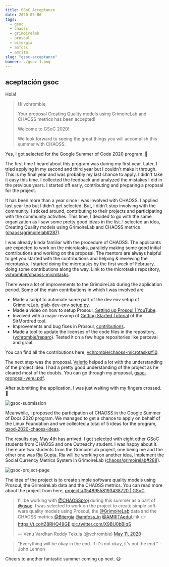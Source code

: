 ```yaml
---
title: GSoC Acceptance
date: 2020-05-06
tags: 
  - gsoc
  - chaoss
  - grimoirelab
  - prosoul
  - bitergia
  - amfoss
  - amrita
slug: "gsoc-acceptance"
banner: ./gsoc-1.png
---
```


## aceptación gsoc

Hola!

> Hi vchrombie,
>
> Your proposal Creating Quality models using GrimoireLab and CHAOSS metrics has been accepted!
>
> Welcome to GSoC 2020!
>
> We look forward to seeing the great things you will accomplish this summer with CHAOSS.

Yes, I got selected for the Google Summer of Code 2020 program. 🥳

The first time I heard about this program was during my first year. Later, I tried applying in my second and third year but I couldn't make it through. This is my final year and was probably my last chance to apply. I didn't take it easy this time. I collected the feedback and analyzed the mistakes I did in the previous years. I started off early, contributing and preparing a proposal for the project.

It has been more than a year since I was involved with CHAOSS. I applied last year too but I didn't get selected. But, I didn't stop involving with the community. I sticked around, contributing to their projects and participating with the community activities. This time, I decided to go with the same organization as I saw some pretty good ideas in the list. I selected an idea, Creating Quality models using GrimoireLab and CHAOSS metrics ([chaoss/grimoirelab#287](https://github.com/chaoss/grimoirelab/issues/287)).

I was already kinda familiar with the procedure of CHAOSS. The applicants are expected to work on the microtasks, parallely making some good initial contributions and working on the proposal. The mentors are always helpful to get you started with the contributions and helping & reviewing the microtasks. I started doing the microtasks by the first week of February, doing some contributions along the way. Link to the microtasks repository, [vchrombie/chaoss-microtasks](https://github.com/vchrombie/chaoss-microtasks).

There were a lot of improvements to the GrimoireLab during the application period. Some of the main contributions in which I was involved are
- Made a script to automate some part of the dev env setup of GrimoireLab, [glab-dev-env-setup.py](https://gist.github.com/vchrombie/4403193198cd79e7ee0079259311f6e8).
- Made a video on how to setup Prosoul, [Setting up Prosoul | YouTube](https://www.youtube.com/watch?v=-wU1ck4ZrUw).
- Involved with a major revamp of [Getting Started Tutorial](https://github.com/chaoss/grimoirelab-sirmordred/blob/master/Getting-Started.md) of the SirMordred tool.
- Improvements and bug fixes in Prosoul, [contributions](https://github.com/Bitergia/prosoul/pulls?q=is%3Apr+author%3Avchrombie).
- Made a tool to update the licenses of the code files in the repository, ([vchrombie/reparo](https://github.com/vchrombie/reparo)). Tested it on a few huge repositories like perceval and graal.

You can find all the contributions here, [vchrombie/chaoss-microtasks#10](https://github.com/vchrombie/chaoss-microtasks/blob/master/microtask-10/README.md). 

The next step was the proposal. [Valerio](http://valeriocos.github.io/) helped a lot with the understanding of the project idea. I had a pretty good understanding of the project as he cleared most of the doubts. You can go through my proposal, 
[gsoc-proposal-venu.pdf](https://github.com/vchrombie/gsoc/blob/master/notes/gsoc-proposal-venu.pdf).

After submitting the application, I was just waiting with my fingers crossed. 🤞

![gsoc-submission](images/1.png)

Meanwhile, I proposed the participation of CHAOSS in the Google Summer of Docs 2020 program. We managed to get a chance to apply on behalf of the Linux Foundation and we collected a total of 5 ideas for the program, [gsod-2020-chaoss-ideas](https://wiki.linuxfoundation.org/gsoc/2020-gsod-chaoss).

The results day, May 4th has arrived. I got selected with eight other GSoC students from CHAOSS and one Outreachy student. I was happy about it. There are two students from the GrimoireLab project, one being me and the other one was [Ria Gupta](https://github.com/ria18405). Ria will be working on another idea, Implement the Social Currency Metrics System in GrimoireLab ([chaoss/grimoirelab#288](https://github.com/chaoss/grimoirelab/issues/288)).

![gsoc-project-page](images/2.png)

The idea of the project is to create simple software quality models using Prosoul, the GrimoireLab data and the CHAOSS metrics. You can read more about the project from here, [projects/#5489558193438720 | GSoC](https://summerofcode.withgoogle.com/projects/#5489558193438720).

<blockquote class="twitter-tweet tw-align-center"><p lang="en" dir="ltr">I&#39;ll be working with <a href="https://twitter.com/CHAOSSproj?ref_src=twsrc%5Etfw">@CHAOSSproj</a> during this summer as a part of <a href="https://twitter.com/gsoc?ref_src=twsrc%5Etfw">@gsoc</a>. I was selected to work on the project to create simple software quality models using Prosoul, the <a href="https://twitter.com/GrimoireLab?ref_src=twsrc%5Etfw">@GrimoireLab</a> data and the CHAOSS metrics.<a href="https://twitter.com/Bitergia?ref_src=twsrc%5Etfw">@Bitergia</a> <a href="https://twitter.com/amfoss_in?ref_src=twsrc%5Etfw">@amfoss_in</a> <a href="https://twitter.com/AMRITAedu?ref_src=twsrc%5Etfw">@AMRITAedu</a>Link 👉 <a href="https://t.co/tZ8RHQ49GE">https://t.co/tZ8RHQ49GE</a> <a href="https://t.co/X9BU0bBIqS">pic.twitter.com/X9BU0bBIqS</a></p>&mdash; Venu Vardhan Reddy Tekula (@vchrombie) <a href="https://twitter.com/vchrombie/status/1259804123345547264?ref_src=twsrc%5Etfw">May 11, 2020</a></blockquote>

> "Everything will be okay in the end. If it's not okay, it's not the end." \- John Lennon

Cheers to another fantastic summer coming up next. 😃